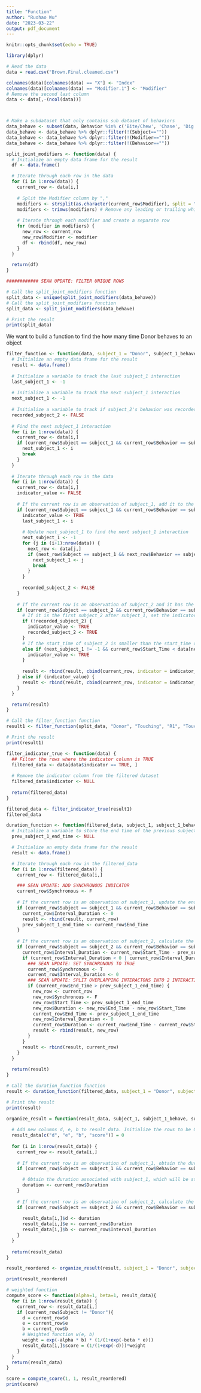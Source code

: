 ```yaml
---
title: "Function"
author: "Ruohao Wu"
date: "2023-03-22"
output: pdf_document
---
```


```r
knitr::opts_chunk$set(echo = TRUE)
```

```r
library(dplyr)

# Read the data
data = read.csv("Brown.Final.cleaned.csv")

colnames(data)[colnames(data) == "X"] <- "Index"
colnames(data)[colnames(data) == "Modifier.1"] <- "Modifier"
# Remove the second last column
data <- data[,-(ncol(data))]



# Make a subdataset that only contains sub dataset of behaviors
data_behave <- subset(data, Behavior %in% c('Bite/Chew', 'Chase', 'Dig', 'Lick/Groom', 'Snuggle', 'Touching') )
data_behave <- data_behave %>% dplyr::filter(!(Subject==""))
data_behave <- data_behave %>% dplyr::filter(!(Modifier==""))
data_behave <- data_behave %>% dplyr::filter(!(Behavior==""))
```



```r
split_joint_modifiers <- function(data) {
  # Initialize an empty data frame for the result
  df <- data.frame()

  # Iterate through each row in the data
  for (i in 1:nrow(data)) {
    current_row <- data[i,]
    
    # Split the Modifier column by ","
    modifiers <- strsplit(as.character(current_row$Modifier), split = ",")[[1]]
    modifiers <- trimws(modifiers) # Remove any leading or trailing white spaces
    
    # Iterate through each modifier and create a separate row
    for (modifier in modifiers) {
      new_row <- current_row
      new_row$Modifier <- modifier
      df <- rbind(df, new_row)
    }
  }

  return(df)
}

```

```r
############ SEAN UPDATE: FILTER UNIQUE ROWS

# Call the split_joint_modifiers function
split_data <- unique(split_joint_modifiers(data_behave))
# Call the split_joint_modifiers function
split_data <- split_joint_modifiers(data_behave)

# Print the result
print(split_data)
```

We want to build a function to find the how many time Donor behaves to an object


```r
filter_function <- function(data, subject_1 = "Donor", subject_1_behave, subject_2, subject_2_behave, modifier) {
  # Initialize an empty data frame for the result
  result <- data.frame()
  
  # Initialize a variable to track the last subject_1 interaction
  last_subject_1 <- -1
  
  # Initialize a variable to track the next subject_1 interaction
  next_subject_1 <- -1
  
  # Initialize a variable to track if subject_2's behavior was recorded since the last subject_1's behavior
  recorded_subject_2 <- FALSE
  
  # Find the next subject_1 interaction
  for (i in 1:nrow(data)) {
    current_row <- data[i,]
    if (current_row$Subject == subject_1 && current_row$Behavior == subject_1_behave && current_row$Modifier == modifier) {
      next_subject_1 <- i
      break
    }
  }
  
  # Iterate through each row in the data
  for (i in 1:nrow(data)) {
    current_row <- data[i,]
    indicator_value <- FALSE
    
    # If the current row is an observation of subject_1, add it to the result, update last_subject_1, and set the indicator value to TRUE
    if (current_row$Subject == subject_1 && current_row$Behavior == subject_1_behave && current_row$Modifier == modifier) {
      indicator_value <- TRUE
      last_subject_1 <- i
      
      # Update next_subject_1 to find the next subject_1 interaction
      next_subject_1 <- -1
      for (j in (i+1):nrow(data)) {
        next_row <- data[j,]
        if (next_row$Subject == subject_1 && next_row$Behavior == subject_1_behave && next_row$Modifier == modifier) {
          next_subject_1 <- j
          break
        }
      }
      
      recorded_subject_2 <- FALSE
    }
    
    # If the current row is an observation of subject_2 and it has the same modifier, it occurred after the last subject_1 interaction, and last_subject_1 has been updated from its initial value
    if (current_row$Subject == subject_2 && current_row$Behavior == subject_2_behave && current_row$Modifier == modifier && i > last_subject_1 && last_subject_1 != -1) {
      # If it is the first subject_2 after subject_1, set the indicator value to TRUE
      if (!recorded_subject_2) {
        indicator_value <- TRUE
        recorded_subject_2 <- TRUE
      } 
      # If the start_time of subject_2 is smaller than the start_time of the next subject_1 and the end_time of subject_2 is greater than the start_time of the next subject_1, set the indicator value to TRUE
      else if (next_subject_1 != -1 && current_row$Start_Time < data[next_subject_1, "Start_Time"] && current_row$End_Time > data[next_subject_1, "Start_Time"]) {
        indicator_value <- TRUE
      }
      
      result <- rbind(result, cbind(current_row, indicator = indicator_value))
    } else if (indicator_value) {
      result <- rbind(result, cbind(current_row, indicator = indicator_value))
    }
  }

  return(result)
}

```


```r
# Call the filter_function function
result1 <- filter_function(split_data, "Donor", "Touching", "R1", "Touching", "Pen Walls")

# Print the result
print(result1)
```


```r
filter_indicator_true <- function(data) {
  ## Filter the rows where the indicator column is TRUE
  filtered_data <- data[data$indicator == TRUE, ]
  
  # Remove the indicator column from the filtered dataset
  filtered_data$indicator <- NULL
  
  return(filtered_data)
}

```

```r
filtered_data <- filter_indicator_true(result1)
filtered_data
```


```r
duration_function <- function(filtered_data, subject_1, subject_1_behave, subject_2, subject_2_behave, modifier) {
  # Initialize a variable to store the end time of the previous subject_1 behavior
  prev_subject_1_end_time <- NULL

  # Initialize an empty data frame for the result
  result <- data.frame()

  # Iterate through each row in the filtered_data
  for (i in 1:nrow(filtered_data)) {
    current_row <- filtered_data[i,]

    ### SEAN UPDATE: ADD SYNCHRONOUS INDICATOR
    current_row$Synchronous <- F
  
    # If the current row is an observation of subject_1, update the end time and set the interval duration to 0
    if (current_row$Subject == subject_1 && current_row$Behavior == subject_1_behave && current_row$Modifier == modifier) {
      current_row$Interval_Duration <- 0
      result <- rbind(result, current_row)
      prev_subject_1_end_time <- current_row$End_Time
    }
    
    # If the current row is an observation of subject_2, calculate the interval duration
    if (current_row$Subject == subject_2 && current_row$Behavior == subject_2_behave && current_row$Modifier == modifier) {
      current_row$Interval_Duration <- current_row$Start_Time - prev_subject_1_end_time
      if (current_row$Interval_Duration < 0 | current_row$Interval_Duration == 0) {
        ### SEAN UPDATE: SET SYNCHRONOUS TO TRUE
        current_row$Synchronous <- T
        current_row$Interval_Duration <- 0
        ### SEAN UPDATE: SPLIT OVERLAPPING INTERACTONS INTO 2 INTERACTIONS: 1 SYNCHRONOUS, 1 ASYNCHRONOUS
        if (current_row$End_Time > prev_subject_1_end_time) {
          new_row <- current_row
          new_row$Synchronous <- F
          new_row$Start_Time <- prev_subject_1_end_time
          new_row$Duration <- new_row$End_Time - new_row$Start_Time
          current_row$End_Time <- prev_subject_1_end_time
          new_row$Interval_Duration <- 0
          current_row$Duration <- current_row$End_Time - current_row$Start_Time
          result <- rbind(result, new_row)
        }
      }
      result <- rbind(result, current_row)
    }
  }
  
  return(result)
}
```


```r
# Call the duration_function function
result <- duration_function(filtered_data, subject_1 = "Donor", subject_1_behave = "Touching", subject_2 = "R1", subject_2_behave = "Touching", modifier = "Pen Walls")

# Print the result
print(result)
```

```r
organize_result = function(result_data, subject_1, subject_1_behave, subject_2, subject_2_behave, modifier){
  
  # Add new columns d, e, b to result_data. Initialize the rows to be 0
  result_data[c("d", "e", "b", "score")] = 0
  
  for (i in 1:nrow(result_data)) {
    current_row <- result_data[i,]
    
    # If the current row is an observation of subject_1, obtain the duration associated with subject_1
    if (current_row$Subject == subject_1 && current_row$Behavior == subject_1_behave && current_row$Modifier == modifier) {

      # Obtain the duration associated with subject_1, which will be stored under column "d" in subject_2's row
      duration <- current_row$Duration 
    }
    
    # If the current row is an observation of subject_2, calculate the interval duration
    if (current_row$Subject == subject_2 && current_row$Behavior == subject_2_behave && current_row$Modifier == modifier) {
      
      result_data[i,]$d <- duration 
      result_data[i,]$e <- current_row$Duration 
      result_data[i,]$b <- current_row$Interval_Duration
    }
  }
  
  return(result_data)
}
```


```r
result_reordered <- organize_result(result, subject_1 = "Donor", subject_1_behave = "Touching", subject_2 = "R1", subject_2_behave = "Touching", modifier = "Pen Walls")

print(result_reordered)
```

```r
# weighted function 
compute_score <- function(alpha=1, beta=1, result_data){
  for (i in 1:nrow(result_data)) {
    current_row <- result_data[i,]
    if (current_row$Subject != "Donor"){
      d = current_row$d
      e = current_row$e
      b = current_row$b
      # Weighted function w(e, b)
      weight = exp(-alpha * b) * (1/(1+exp(-beta * e)))
      result_data[i,]$score = (1/(1+exp(-d)))*weight
    }
  }
  return(result_data)
}

```


```r
score = compute_score(1, 1, result_reordered)
print(score)
```
